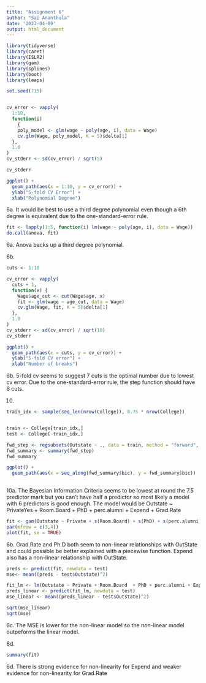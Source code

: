 ---
title: "Assignment 6"
author: "Sai Ananthula"
date: '2023-04-09'
output: html_document
---

```{r}
library(tidyverse)
library(caret)
library(ISLR2)
library(gam)
library(splines)
library(boot)
library(leaps)
```

```{r}
set.seed(715)


cv_error <- vapply(
  1:10, 
  function(i)
    {
    poly_model <- glm(wage ~ poly(age, i), data = Wage)
    cv.glm(Wage, poly_model, K = 5)$delta[1]
  },
  1.0
)
cv_stderr <- sd(cv_error) / sqrt(5)

cv_stderr
```

```{r}
ggplot() +
  geom_path(aes(x = 1:10, y = cv_error)) +
  ylab("5-fold CV Error") +
  xlab("Polynomial Degree") 

```
6a. It would be best to use a third degree polynomial even though a 6th degree
is equivalent due to the one-standard-error rule.


```{r}
fit <- lapply(1:5, function(i) lm(wage ~ poly(age, i), data = Wage))
do.call(anova, fit)
```

6a. Anova backs up a third degree polynomial.

6b.

```{r}

cuts <- 1:10

cv_error <- vapply(
  cuts + 1,
  function(x) {
    Wage$age_cut <- cut(Wage$age, x)
    fit <- glm(wage ~ age_cut, data = Wage)
    cv.glm(Wage, fit, K = 5)$delta[1]
  },
  1.0
)
cv_stderr <- sd(cv_error) / sqrt(10)
cv_stderr

```

```{r}
ggplot() +
  geom_path(aes(x = cuts, y = cv_error)) +
  ylab("5-fold CV error") +
  xlab("Number of breaks")
```

6b. 5-fold cv seems to suggest 7 cuts is the optimal number due to lowest
cv error. Due to the one-standard-error rule, the step function should
have 6 cuts.


10.

```{r}
train_idx <- sample(seq_len(nrow(College)), 0.75 * nrow(College))


train <- College[train_idx,]
test <- College[-train_idx,]
```



```{r}

fwd_step <- regsubsets(Outstate ~ ., data = train, method = "forward", nvmax = ncol(College) - 5)
fwd_summary <- summary(fwd_step)
fwd_summary
```



```{r}
ggplot() +
  geom_path(aes(x = seq_along(fwd_summary$bic), y = fwd_summary$bic)) 
  
```
10a. The Bayesian Information Criteria seems to be lowest at round the 7.5 predictor
mark but you can't have half a predictor so most likely a model with 6 predictors is
good enough. The model would be Outstate ~ PrivateYes + Room.Board + PhD + perc.alumni +
Expend + Grad.Rate


```{r}
fit <- gam(Outstate ~ Private + s(Room.Board) + s(PhD) + s(perc.alumni) + s(Expend) + s(Grad.Rate), data = train)
par(mfrow = c(3,4))
plot(fit, se = TRUE)
```

6b. Grad.Rate and Ph.D both seem to non-linear relationships with OutState and could
possible be better explained with a piecewise function. Expend also has a non-linear 
relationship with OutState.



```{r}
preds <- predict(fit, newdata = test)
mse<- mean((preds - test$Outstate)^2)

fit_lm <- lm(Outstate ~ Private + Room.Board  + PhD + perc.alumni + Expend + Grad.Rate, data = train)
preds_linear <- predict(fit_lm, newdata = test)
mse_linear <- mean((preds_linear - test$Outstate)^2)

sqrt(mse_linear)
sqrt(mse)
```
6c. The MSE is lower for the non-linear model so the non-linear model outpeforms the 
linear model.


6d. 

```{r}
summary(fit)
```

6d. There is strong evidence for non-linearity for Expend and weaker evidence
for non-linearity for Grad.Rate













